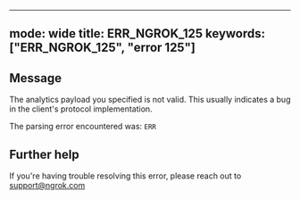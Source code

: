 
---
mode: wide
title: ERR_NGROK_125
keywords: ["ERR_NGROK_125", "error 125"]
---

## Message
The analytics payload you specified is not valid.
This usually indicates a bug in the client's protocol implementation.

The parsing error encountered was:
`ERR`




## Further help
If you're having trouble resolving this error, please reach out to [support@ngrok.com](mailto:support@ngrok.com?subject=Help%20with%20ERR_NGROK_125)

